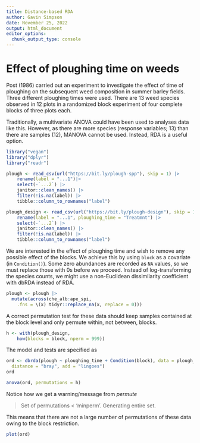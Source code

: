 ```yaml
---
title: Distance-based RDA
author: Gavin Simpson
date: November 25, 2022
output: html_document
editor_options: 
  chunk_output_type: console
---
```


# Effect of ploughing time on weeds

Post (1986) carried out an experiment to investigate the effect of time of ploughing on the subsequent weed composition in summer barley fields. Three different ploughing times were used. There are 13 weed species observed in 12 plots in a randomized block experiment of four complete blocks of three plots each.

Traditionally, a multivariate ANOVA could have been used to analyses data like this. However, as there are more species (response variables; 13) than there are samples (12), MANOVA cannot be used. Instead, RDA is a useful option.

```r
library("vegan")
library("dplyr")
library("readr")

plough <- read_csv(url("https://bit.ly/plough-spp"), skip = 1) |>
    rename(label = "...1")|>
    select(-`...2`) |>
    janitor::clean_names() |>
    filter(!is.na(label)) |>
    tibble::column_to_rownames("label")

plough_design <- read_csv(url("https://bit.ly/plough-design"), skip = 1) |>
    rename(label = "...1", ploughing_time = "Treatmnt") |>
    select(-`...2`) |>
    janitor::clean_names() |>
    filter(!is.na(label)) |>
    tibble::column_to_rownames("label")
```

We are interested in the effect of ploughing time and wish to remove any possible effect of the blocks. We achieve this by using `block` as a covariate (in `Condition()`). Some zero abundances are recorded as `NA` values, so we must replace those with 0s before we proceed. Instead of log-transforming the species counts, we might use a non-Euclidean dissimilarity coefficient with dbRDA instead of RDA.

```r
plough <- plough |>
  mutate(across(che_alb:ape_spi,
    .fns = \(x) tidyr::replace_na(x, replace = 0)))
```

A correct permutation test for these data should keep samples contained at the block level and only permute within, not between, blocks.

```r
h <- with(plough_design,
    how(blocks = block, nperm = 999))
```

The model and tests are specified as

```r
ord <- dbrda(plough ~ ploughing_time + Condition(block), data = plough_design,
  distance = "bray", add = "lingoes")
ord
```

```r
anova(ord, permutations = h)
```

Notice how we get a warning/message from *permute*

> Set of permutations < 'minperm'. Generating entire set.

This means that there are not a large number of permutations of these data owing to the block restriction.

```r
plot(ord)
```
